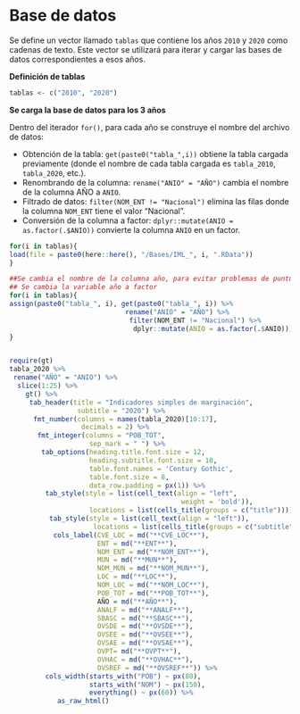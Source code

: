 # Base de datos {.unlisted .unnumbered}


Se define un vector llamado `tablas` que contiene los años `2010` y `2020` como cadenas de texto. Este vector se utilizará para iterar y cargar las bases de datos correspondientes a esos años. 

**Definición de tablas**   


```r
tablas <- c("2010", "2020")
```


**Se carga la base de datos para los 3 años**  

 Dentro del iterador `for()`, para cada año se construye el nombre del archivo de datos:    

- Obtención de la tabla: `get(paste0("tabla_",i))` obtiene la tabla cargada previamente (donde el nombre de cada tabla cargada es `tabla_2010`, `tabla_2020`, etc.).    
- Renombrando de la columna: `rename("ANIO" = "AÑO")` cambia el nombre de la columna AÑO a `ANIO`.   
- Filtrado de datos: `filter(NOM_ENT != "Nacional")` elimina las filas donde la columna `NOM_ENT` tiene el valor "Nacional".    
- Conversión de la columna a factor: `dplyr::mutate(ANIO = as.factor(.$ANIO))` convierte la columna `ANIO` en un factor.  


```r
for(i in tablas){
load(file = paste0(here::here(), "/Bases/IML_", i, ".RData")) 
}

##Se cambia el nombre de la columna año, para evitar problemas de puntuación
## Se cambia la variable año a factor
for(i in tablas){
assign(paste0("tabla_", i), get(paste0("tabla_", i)) %>% 
                             rename("ANIO" = "AÑO") %>%
                              filter(NOM_ENT != "Nacional") %>%
                               dplyr::mutate(ANIO = as.factor(.$ANIO)))
}
```

<div style="height:700px;overflow:auto;">
```r
require(gt)
tabla_2020 %>% 
 rename("AÑO" = "ANIO") %>%
  slice(1:25) %>%
    gt() %>%
     tab_header(title = "Indicadores simples de marginación",
                 subtitle = "2020") %>%
      fmt_number(columns = names(tabla_2020)[10:17], 
                  decimals = 2) %>%
       fmt_integer(columns = "POB_TOT", 
                    sep_mark = " ") %>%
        tab_options(heading.title.font.size = 12, 
                    heading.subtitle.font.size = 10,
                    table.font.names = 'Century Gothic',
                    table.font.size = 8,
                    data_row.padding = px(1)) %>%
         tab_style(style = list(cell_text(align = "left",
                                           weight = 'bold')),
                    locations = list(cells_title(groups = c("title")))) %>%
          tab_style(style = list(cell_text(align = "left")),
                     locations = list(cells_title(groups = c("subtitle")))) %>%
           cols_label(CVE_LOC = md("**CVE_LOC**"),
                      ENT = md("**ENT**"),
                      NOM_ENT = md("**NOM_ENT**"), 
                      MUN = md("**MUN**"), 
                      NOM_MUN = md("**NOM_MUN**"),
                      LOC = md("**LOC**"), 
                      NOM_LOC = md("**NOM_LOC**"), 
                      POB_TOT = md("**POB_TOT**"), 
                      AÑO = md("**AÑO**"), 
                      ANALF = md("**ANALF**"),
                      SBASC = md("**SBASC**"),
                      OVSDE = md("**OVSDE**"),
                      OVSEE = md("**OVSEE**"),
                      OVSAE = md("**OVSAE**"),
                      OVPT= md("**OVPT**"),
                      OVHAC = md("**OVHAC**"),
                      OVSREF = md("**OVSREF**")) %>%
         cols_width(starts_with("POB") ~ px(80), 
                    starts_with("NOM") ~ px(150), 
                    everything() ~ px(60)) %>%
            as_raw_html() 
```
</div>